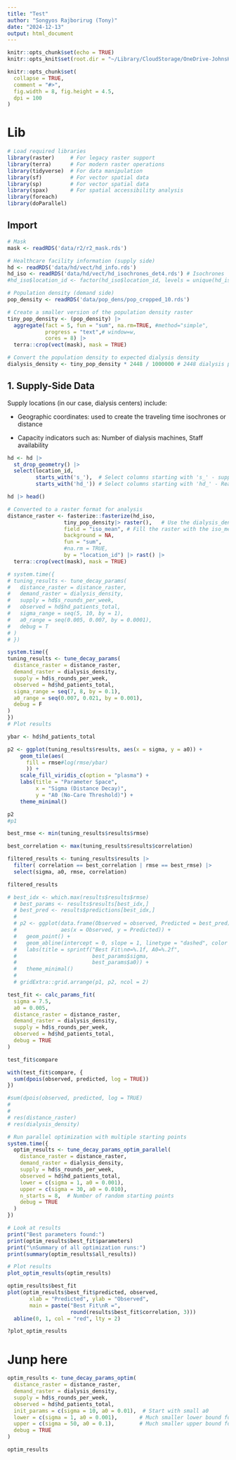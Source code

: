 ```yaml
---
title: "Test"
author: "Songyos Rajborirug (Tony)"
date: "2024-12-13"
output: html_document
---
```


```r
knitr::opts_chunk$set(echo = TRUE)
knitr::opts_knit$set(root.dir = "~/Library/CloudStorage/OneDrive-JohnsHopkins/Education/thesis/R/ESRD")

knitr::opts_chunk$set(
  collapse = TRUE,
  comment = "#>",
  fig.width = 8, fig.height = 4.5,
  dpi = 100
)
```

# Lib

```r
# Load required libraries
library(raster)     # For legacy raster support
library(terra)      # For modern raster operations
library(tidyverse)  # For data manipulation
library(sf)         # For vector spatial data
library(sp)         # For vector spatial data
library(spax)       # For spatial accessibility analysis
library(foreach)
library(doParallel)
```


## Import

```r
# Mask
mask <- readRDS('data/r2/r2_mask.rds')

# Healthcare facility information (supply side)
hd <- readRDS('data/hd/vect/hd_info.rds')         
hd_iso <- readRDS('data/hd/vect/hd_isochrones_det4.rds') # Isochrones
#hd_iso$location_id <- factor(hd_iso$location_id, levels = unique(hd_iso$location_id))

# Population density (demand side)
pop_density <- readRDS('data/pop_dens/pop_cropped_10.rds')
```

```r
# Create a smaller version of the population density raster
tiny_pop_density <- (pop_density) |> 
  aggregate(fact = 5, fun = "sum", na.rm=TRUE, #method="simple", 
            progress = "text",# window=w,
            cores = 8) |> 
  terra::crop(vect(mask), mask = TRUE) 

# Convert the population density to expected dialysis density
dialysis_density <- tiny_pop_density * 2448 / 1000000 # 2448 dialysis patients per million populations
```

## 1. Supply-Side Data

Supply locations (in our case, dialysis centers) include:

-   Geographic coordinates: used to create the traveling time isochrones or distance

-   Capacity indicators such as: Number of dialysis machines, Staff availability

```r
hd <- hd |> 
  st_drop_geometry() |>
  select(location_id, 
         starts_with('s_'),  # Select columns starting with 's_' - supply indicators
         starts_with('hd_')) # Select columns starting with 'hd_' - Realized demand indicators

hd |> head()
```

```r
# Converted to a raster format for analysis
distance_raster <- fasterize::fasterize(hd_iso, 
                  tiny_pop_density|> raster(),   # Use the dialysis_density raster as a template
                  field = "iso_mean", # Fill the raster with the iso_mean values
                  background = NA,
                  fun = "sum",
                  #na.rm = TRUE,
                  by = "location_id") |> rast() |>
  terra::crop(vect(mask), mask = TRUE)
```

```r
# system.time({
# tuning_results <- tune_decay_params(
#   distance_raster = distance_raster,
#   demand_raster = dialysis_density,
#   supply = hd$s_rounds_per_week,
#   observed = hd$hd_patients_total,
#   sigma_range = seq(5, 10, by = 1),
#   a0_range = seq(0.005, 0.007, by = 0.0001),
#   debug = T
# )
# })
```


```r
system.time({
tuning_results <- tune_decay_params(
  distance_raster = distance_raster,
  demand_raster = dialysis_density,
  supply = hd$s_rounds_per_week,
  observed = hd$hd_patients_total,
  sigma_range = seq(7, 8, by = 0.1),
  a0_range = seq(0.007, 0.021, by = 0.001),
  debug = F
)
})
# Plot results
```


```r
ybar <- hd$hd_patients_total 

p2 <- ggplot(tuning_results$results, aes(x = sigma, y = a0)) +
    geom_tile(aes(
      fill = rmse#log(rmse/ybar)
      )) +
    scale_fill_viridis_c(option = "plasma") +
    labs(title = "Parameter Space",
         x = "Sigma (Distance Decay)",
         y = "A0 (No-Care Threshold)") +
    theme_minimal()

p2
#p1
```


```r
best_rmse <- min(tuning_results$results$rmse)

best_correlation <- max(tuning_results$results$correlation)

filtered_results <- tuning_results$results |> 
  filter( correlation == best_correlation | rmse == best_rmse) |> 
  select(sigma, a0, rmse, correlation)

filtered_results

```


```r
# best_idx <- which.max(results$results$rmse)
  # best_params <- results$results[best_idx,]
  # best_pred <- results$predictions[best_idx,]
  # 
  # p2 <- ggplot(data.frame(Observed = observed, Predicted = best_pred),
  #              aes(x = Observed, y = Predicted)) +
  #   geom_point() +
  #   geom_abline(intercept = 0, slope = 1, linetype = "dashed", color = "red") +
  #   labs(title = sprintf("Best Fit\nσ=%.1f, A0=%.2f",
  #                        best_params$sigma,
  #                        best_params$a0)) +
  #   theme_minimal()
  # 
  # gridExtra::grid.arrange(p1, p2, ncol = 2)

```

```r
test_fit <- calc_params_fit(
  sigma = 7.5,
  a0 = 0.005,
  distance_raster = distance_raster,
  demand_raster = dialysis_density, 
  supply = hd$s_rounds_per_week,
  observed = hd$hd_patients_total,
  debug = TRUE
)

test_fit$compare

with(test_fit$compare, {
  sum(dpois(observed, predicted, log = TRUE))
})

#sum(dpois(observed, predicted, log = TRUE)
# 
# 
# res(distance_raster)
# res(dialysis_density)
```

```r
# Run parallel optimization with multiple starting points
system.time({
  optim_results <- tune_decay_params_optim_parallel(
    distance_raster = distance_raster,
    demand_raster = dialysis_density,
    supply = hd$s_rounds_per_week,
    observed = hd$hd_patients_total,
    lower = c(sigma = 1, a0 = 0.001),
    upper = c(sigma = 30, a0 = 0.010),
    n_starts = 8,  # Number of random starting points
    debug = TRUE
  )
})

# Look at results
print("Best parameters found:")
print(optim_results$best_fit$parameters)
print("\nSummary of all optimization runs:")
print(summary(optim_results$all_results))

# Plot results
plot_optim_results(optim_results)

optim_results$best_fit
plot(optim_results$best_fit$predicted, observed,
       xlab = "Predicted", ylab = "Observed",
       main = paste("Best Fit\nR =",
                    round(results$best_fit$correlation, 3)))
  abline(0, 1, col = "red", lty = 2)

?plot_optim_results

```

# Junp here

```r
optim_results <- tune_decay_params_optim(
  distance_raster = distance_raster,
  demand_raster = dialysis_density,
  supply = hd$s_rounds_per_week,
  observed = hd$hd_patients_total,
  init_params = c(sigma = 10, a0 = 0.01),  # Start with small a0
  lower = c(sigma = 1, a0 = 0.001),       # Much smaller lower bound for a0
  upper = c(sigma = 50, a0 = 0.1),        # Much smaller upper bound for a0
  debug = TRUE
)

optim_results


```

